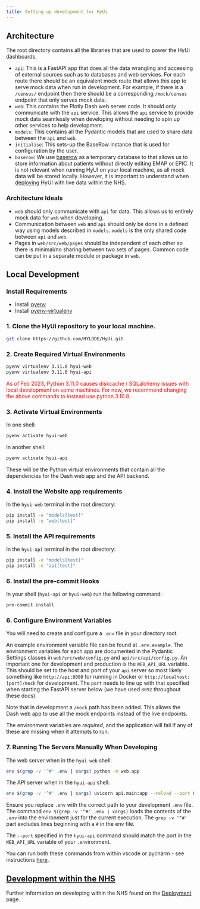 ```yaml
---
title: Setting up development for HyUi
---
```


## Architecture

The root directory contains all the libraries that are used to power the HyUi dashboards.

- `api`: This is a FastAPI app that does all the data wrangling and accessing of external sources such as to databases and web services. For each route there should be an equivalent mock route that allows this app to serve mock data when run in development. For example, if there is a `/census/` endpoint then there should be a corresponding `/mock/census` endpoint that only serves mock data.
- `web`: This contains the Plotly Dash web server code. It should *only* communicate with the `api` service. This allows the `api` service to provide mock data seamlessly when developing without needing to spin up other services to help development.
- `models`: This contains all the Pydantic models that are used to share data between the `api` and `web`.
- `initialise`: This sets-up the BaseRow instance that is used for configuration by the user.
- `baserow`: We use [baserow](https://baserow.io) as a temporary database to that allows us to store information about patients without directly editing EMAP or EPIC. It is not relevant when running HyUI on your local machine, as all mock data will be stored locally. However, it is important to understand when [deploying](deployment.qmd) HyUI with live data within the NHS.

### Architecture Ideals
- `web` should only communicate with `api` for data. This allows us to entirely mock data for `web` when developing.
- Communication between `web` and `api` should only be done in a defined way using models described in `models`. `models` is the only shared code between `api` and `web`.
- Pages in `web/src/web/pages` should be independent of each other so there is minimal/no sharing between two sets of pages. Common code can be put in a separate module or package in `web`.


## Local Development

### Install Requirements

- Install [pyenv](https://github.com/pyenv/pyenv)
- Install [pyenv-virtualenv](https://github.com/pyenv/pyenv-virtualenv)


### 1. Clone the HyUi repository to your local machine.

```sh
git clone https://github.com/HYLODE/HyUi.git
```
### 2. Create Required Virtual Environments

```sh
pyenv virtualenv 3.11.0 hyui-web
pyenv virtualenv 3.11.0 hyui-api
```

<span style="color:red">As of Feb 2023, Python 3.11.0 causes diskcache / SQLalchemy issues with local development on some machines. For now, we recommend changing the above commands to instead use python 3.10.8.</span>


### 3. Activate Virtual Environments

In one shell:

```sh
pyenv activate hyui-web
```

In another shell:
```sh
pyenv activate hyui-api
```

These will be the Python virtual environments that contain all the dependencies for the Dash web app and the API backend.

### 4. Install the Website app requirements

In the `hyui-web` terminal in the root directory:

```sh
pip install -e "models[test]"
pip install -e "web[test]"
```

### 5. Install the API requirements
In the `hyui-api` terminal in the root directory:

```sh
pip install -e "models[test]"
pip install -e "api[test]"
```

### 6. Install the pre-commit Hooks

In your shell (`hyui-api` or `hyui-web`) run the following command:

```sh
pre-commit install
```

### 6. Configure Environment Variables

You will need to create and configure a `.env` file in your directory root.

An example environment variable file can be found at `.env.example`. The environment variables for each app are documented in the Pydantic Settings classes in `web/src/web/config.py` and `api/src/api/config.py`. An important one for development and production is the `WEB_API_URL` variable. This should be set to the host and port of your `api` server so most likely something like `http://api:8000` for running in Docker or `http://localhost:[port]/mock` for development. The `port` needs to line up with that specified when starting the FastAPI server below (we have used `8092` throughout these docs).

Note that in development a `/mock` path has been added. This allows the Dash web app to use all the mock endpoints instead of the live endpoints.

The environment variables are _required_, and the application will fail if any of these are missing when it attempts to run.

### 7. Running The Servers Manually When Developing

The web server when in the `hyui-web` shell:

```sh
env $(grep -v '^#' .env | xargs) python -m web.app
```

The API server when in the `hyui-api` shell:

```sh
env $(grep -v '^#' .env | xargs) uvicorn api.main:app --reload --port 8092
```

Ensure you replace `.env` with the correct path to your development `.env` file. The command `env $(grep -v '^#' .env | xargs)` loads the contents of the `.env` into the environment just for the current execution. The `grep -v '^#'` part excludes lines beginning with a `#` in the env file.

The `--port` specified in the `hyui-api` command should match the port in the `WEB_API_URL` variable of your `.env`ironment.

You can run both these commands from within vscode or pycharm - see instructions [here](ide_setup.qmd).


## [Development within the NHS](deployment.qmd)

Further information on developing within the NHS found on the [Deployment](deployment.qmd) page.

<!--

#### Debugging On Your Local Machine

## Initialisation

Currently only Baserow needs to be initialised by creating an admin user and setting up the tables required for the rest of the app to function correct. The `initialise` python package contains the code that does all this.

```sh
pyenv virtualenv 3.11.0 hyui-initialise
pyenv activate hyui-initialise

pip install -e "initialise"

python -m initialise.main --operation baserow
```

You can do this on your local machine but you need to install (with docker).
See the [docs](https://baserow.io/docs/installation%2Finstall-with-docker).
If you do this then don't forget to adjust the `BASEROW_PUBLIC_URL` to point to your local dev version (e.g. `http://localhost:80`) -->
